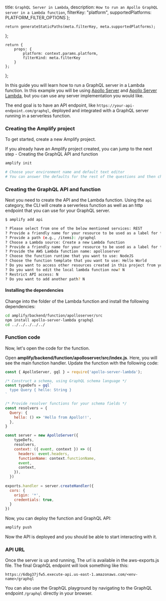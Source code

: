   title: `GraphQL Server in Lambda`,
  description: `How to run an Apollo GraphQL server in a Lambda function`,
  filterKey: "platform",
  supportedPlatforms: PLATFORM_FILTER_OPTIONS
};
      


    return generateStaticPaths(meta.filterKey, meta.supportedPlatforms);
};

    return {
        props: {
            platform: context.params.platform,
            filterKind: meta.filterKey
        }
    };
};

In this guide you will learn how to run a GraphQL server in a Lambda function. In this example you will be using [Apollo Server](https://www.apollographql.com/docs/) and [Apollo Server Lambda](https://www.apollographql.com/docs/apollo-server/deployment/lambda/), but you can use any server implementation you would like.

The end goal is to have an API endpoint, like `https://your-api-endpoint.com/graphql`, deployed and integrated with a GraphQL server running in a serverless function.

### Creating the Amplify project

To get started, create a new Amplify project.

<Callout>

If you already have an Amplify project created, you can jump to the next step - Creating the GraphQL API and function

</Callout>

```sh
amplify init

# Choose your environment name and default text editor
# You can answer the defaults for the rest of the questions and then choose the profile you created when you ran amplify configure
```

### Creating the GraphQL API and function

Next you need to create the API and the Lambda function. Using the `api` category, the CLI will create a serverless function as well as an http endpoint that you can use for your GraphQL server.

```sh
$ amplify add api

? Please select from one of the below mentioned services: REST
? Provide a friendly name for your resource to be used as a label for this category in the project: apolloapi
? Provide a path (e.g., /items): /graphql
? Choose a Lambda source: Create a new Lambda function
? Provide a friendly name for your resource to be used as a label for this category in the project: apolloserver
? Provide the AWS Lambda function name: apolloserver
? Choose the function runtime that you want to use: NodeJS
? Choose the function template that you want to use: Hello World
? Do you want to access other resources created in this project from your Lambda function? N
? Do you want to edit the local lambda function now? N
? Restrict API access: N
? Do you want to add another path? N
```

#### Installing the dependencies

Change into the folder of the Lambda function and install the following dependencies:

```sh
cd amplify/backend/function/apolloserver/src
npm install apollo-server-lambda graphql
cd ../../../../../
```

### Function code

Now, let's open the code for the function.

Open __amplify/backend/function/apolloserver/src/index.js__. Here, you will see the main function handler. Update the function with the following code:

```javascript
const { ApolloServer, gql } = require('apollo-server-lambda');

/* Construct a schema, using GraphQL schema language */
const typeDefs = gql`
  type Query { hello: String }
`

/* Provide resolver functions for your schema fields */
const resolvers = {
  Query: {
    hello: () => 'Hello from Apollo!!',
  },
}

const server = new ApolloServer({
    typeDefs,
    resolvers,
    context: ({ event, context }) => ({
      headers: event.headers,
      functionName: context.functionName,
      event,
      context,
    }),
  })
  
exports.handler = server.createHandler({
  cors: {
    origin: '*',
    credentials: true,
  }
})
```

Now, you can deploy the function and GraphQL API:

```sh
amplify push
```

Now the API is deployed and you should be able to start interacting with it.

### API URL

Once the server is up and running, The url is available in the aws-exports.js file. The final GraphQL endpoint will look something like this:

```
https://6dbg37jfw5.execute-api.us-east-1.amazonaws.com/<env-name>/graphql
```

You can also use the GraphQL playground by navigating to the GraphQL endpoint `/graphql` directly in your browser.
